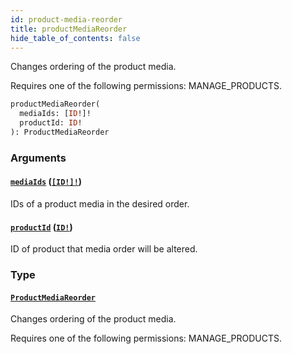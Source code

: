 ```yaml
---
id: product-media-reorder
title: productMediaReorder
hide_table_of_contents: false
---
```


Changes ordering of the product media.

Requires one of the following permissions: MANAGE_PRODUCTS.

```graphql
productMediaReorder(
  mediaIds: [ID!]!
  productId: ID!
): ProductMediaReorder
```

### Arguments

#### [`mediaIds`](#) ([`[ID!]!`](../../../developer/api-reference/scalars/id))

IDs of a product media in the desired order.

#### [`productId`](#) ([`ID!`](../../../developer/api-reference/scalars/id))

ID of product that media order will be altered.

### Type

#### [`ProductMediaReorder`](../../../developer/api-reference/objects/product-media-reorder)

Changes ordering of the product media.

Requires one of the following permissions: MANAGE_PRODUCTS.
